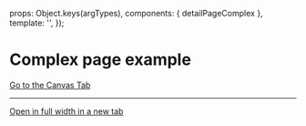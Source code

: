 
<Meta of={DetailpageComplexStories} />

  props: Object.keys(argTypes),
  components: { detailPageComplex },
  template: '<detailPageComplex />',
});

# Complex page example

<a href="?path=/story/pages-detail-page-complex--example">Go to the Canvas Tab</a>

***

<a href="?id=pages-detail-page-complex--example" target="_blank">Open in full width in a new tab</a>

<Canvas>
  <Story of={DetailpageComplexStories.Example} />
</Canvas>
